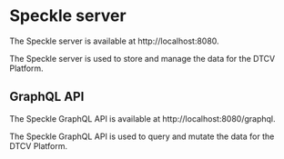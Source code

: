 # Speckle server

The Speckle server is available at http://localhost:8080.

The Speckle server is used to store and manage the data for the DTCV Platform.

## GraphQL API

The Speckle GraphQL API is available at http://localhost:8080/graphql.

The Speckle GraphQL API is used to query and mutate the data for the DTCV Platform.
